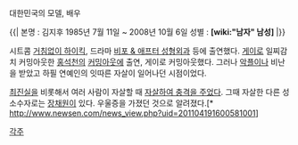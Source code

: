 대한민국의 모델, 배우

{{|
본명 : 김지후
1985년 7월 11일 ~ 2008년 10월 6일
성별 : '''[wiki:"남자" 남성]'''
|}}

시트콤 [[거침없이 하이킥]], 드라마 [[비포 & 애프터 성형외과]] 등에 출연했다. [[게이]]로 일찌감치 커밍아웃한 [[홍석천]]의 [[커밍아웃]]에 출연, 게이로 커밍아웃했다. 그러나 [[악플]]이나 비난을 받았고 하필 연예인의 잇따른 자살이 일어나던 시점이었다.

[[최진실]]을 비롯해서 여러 사람이 자살할 때 [http://news.naver.com/main/read.nhn?mode=LSD&mid=sec&sid1=106&oid=108&aid=0001961208 자살하여 충격을 주었다]. 그때 자살한 다른 성소수자로는 [[장채원]]이 있다. 우울증을 가졌던 것으로 알려졌다.[* http://www.newsen.com/news_view.php?uid=201104191600581001]

[[각주]]
